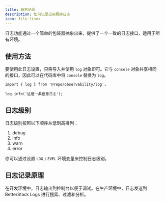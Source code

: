 ```yaml
---
title: 日志记录
description: 如何记录应用程序日志
icon: file-lines
---
```


日志功能通过一个简单的包装器抽象出来，提供了一个一致的日志接口，适用于所有环境。

## 使用方法

要使用此日志设置，只需导入并使用 `log` 对象即可。它与 `console` 对象共享相同的接口，因此可以在代码库中将 `console` 替换为 `log`。

```tsx page.tsx
import { log } from '@repo/observability/log';

log.info('这是一条信息日志');
```

## 日志级别

日志级别按照以下顺序从低到高排列：

1. debug
2. info
3. warn
4. error

你可以通过设置 `LOG_LEVEL` 环境变量来控制日志级别。

## 日志记录原理

在开发环境中，日志输出到控制台以便于调试。在生产环境中，日志发送到 BetterStack Logs 进行搜索、过滤和分析。
